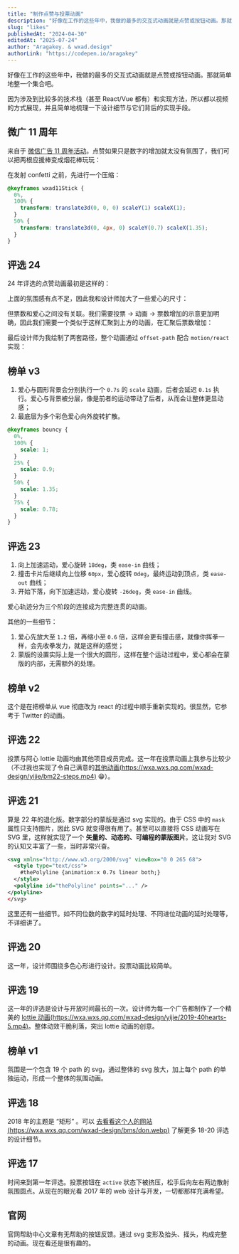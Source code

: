 ```yaml
---
title: "制作点赞与投票动画"
description: "好像在工作的这些年中，我做的最多的交互式动画就是点赞或按钮动画。那就简单地整一个集合吧。"
slug: "likes"
publishedAt: "2024-04-30"
editedAt: "2025-07-24"
author: "Aragakey. & wxad.design"
authorLink: "https://codepen.io/aragakey"
---
```



好像在工作的这些年中，我做的最多的交互式动画就是点赞或按钮动画。那就简单地整一个集合吧。

因为涉及到比较多的技术栈（甚至 React/Vue 都有）和实现方法，所以都以视频的方式展现，并且简单地梳理一下设计细节与它们背后的实现手段。

## 微广 11 周年

来自于 [微信广告 11 周年活动](https://wxad.design/abc/wxad11#点赞动画)。点赞如果只是数字的增加就太没有氛围了，我们可以把两根应援棒变成烟花棒玩玩：

<Wxad11Like />

在发射 confetti 之前，先进行一个压缩：

```css
@keyframes wxad11Stick {
  0%,
  100% {
    transform: translate3d(0, 0, 0) scaleY(1) scaleX(1);
  }
  50% {
    transform: translate3d(0, 4px, 0) scaleY(0.7) scaleX(1.35);
  }
}
```

## 评选 24

24 年评选的点赞动画最初是这样的：

<LikeBM24 src="/abc/likes/likebm24-0.mp4" aspectRatio="494 / 1080" />

上面的氛围感有点不足，因此我和设计师加大了一些爱心的尺寸：

<LikeBM24 src="/abc/likes/likebm24-1.mp4" aspectRatio="554 / 1080" />

但票数和爱心之间没有关联。我们需要投票 -> 动画 -> 票数增加的示意更加明确，因此我们需要一个类似于这样汇聚到上方的动画，在汇聚后票数增加：

<LikeBM24 src="/abc/likes/likebm24-2.mp4" aspectRatio="554 / 1080" />

最后设计师为我绘制了两套路径，整个动画通过 `offset-path` 配合 `motion/react` 实现：

<LikeBM24Final
  videoSrc="/abc/likes/likebm24-3.mp4"
  imgSrc="/abc/likes/likebm24-path-0.webp"
/>

<LikeBM24Final
  videoSrc="/abc/likes/likebm24-4.mp4"
  imgSrc="/abc/likes/likebm24-path-1.webp"
/>

## 榜单 v3

<LikeBM2404 />

1. 爱心与圆形背景会分别执行一个 `0.7s` 的 `scale` 动画，后者会延迟 `0.1s` 执行。爱心与背景被分层，像是前者的运动带动了后者，从而会让整体更显动感；
2. 最底层为多个彩色爱心向外旋转扩散。

```css
@keyframes bouncy {
  0%,
  100% {
    scale: 1;
  }
  25% {
    scale: 0.9;
  }
  50% {
    scale: 1.35;
  }
  75% {
    scale: 0.78;
  }
}
```

<LikeBM2404Compare />

## 评选 23

<LikeBM23 />

1. 向上加速运动，爱心旋转 `18deg`，类 `ease-in` 曲线；
2. 撞击卡片后继续向上位移 `60px`，爱心旋转 `0deg`，最终运动到顶点，类 `ease-out` 曲线；
3. 开始下落，向下加速运动，爱心旋转 `-26deg`，类 `ease-in` 曲线。

爱心轨迹分为三个阶段的连接成为完整连贯的动画。

<LikeBM23Curve />

其他的一些细节：

1. 爱心先放大至 `1.2` 倍，再缩小至 `0.6` 倍，这样会更有撞击感，就像你挥拳一样，会先收拳发力，就是这样的感觉；
2. 蒙版的设置实际上是一个很大的圆形，这样在整个运动过程中，爱心都会在蒙版的内部，无需额外的处理。

<LikeBM23Mask />

## 榜单 v2

<LikeBM23Heart />

这个是在把榜单从 vue 彻底改为 react 的过程中顺手重新实现的。很显然，它参考于 Twitter 的动画。

## 评选 22

<LikeBM22 />

投票与阿心 lottie 动画均由其他项目成员完成。这一年在投票动画上我参与比较少（不过我也实现了令自己满意的[其他动画(https://wxa.wxs.qq.com/wxad-design/yijie/bm22-steps.mp4)](https://mp.weixin.qq.com/promotion/res/htmledition/best-moments-2022-demo/index.html) 😁）。

## 评选 21

<LikeBM21 />

算是 22 年的退化版。数字部分的蒙版是通过 svg 实现的。由于 CSS 中的 `mask` 属性只支持图片，因此 SVG 就变得很有用了。甚至可以直接将 CSS 动画写在 SVG 里，这样就实现了一个 **矢量的、动态的、可编程的蒙版图片**。这让我对 SVG 的认知又丰富了一些，当时非常兴奋。

```xml
<svg xmlns="http://www.w3.org/2000/svg" viewBox="0 0 265 68">
  <style type="text/css">
    #thePolyline {animation:x 0.7s linear both;}
  </style>
  <polyline id="thePolyline" points="..." />
</polyline>
</svg>
```

这里还有一些细节。如不同位数的数字的延时处理、不同进位动画的延时处理等，不详细讲了。

## 评选 20

<LikeBM20 />

这一年，设计师围绕多色心形进行设计。投票动画比较简单。

## 评选 19

<LikeBM19 />

这一年的评选是设计与开放时间最长的一次。设计师为每一个广告都制作了一个精美的 [lottie 动画(https://wxa.wxs.qq.com/wxad-design/yijie/2019-40hearts-5.mp4)](https://dondon.design/TOP-10-2018-2020)。整体动效干脆利落，突出 lottie 动画的创意。

## 榜单 v1

<LikeBMV1 />

氛围是一个包含 19 个 path 的 svg，通过整体的 svg 放大，加上每个 path 的单独运动，形成一个整体的氛围动画。

## 评选 18

<LikeBM18 />

2018 年的主题是 “矩形” 。可以 [去看看这个人的网站(https://wxa.wxs.qq.com/wxad-design/bms/don.webp)](https://dondon.design/TOP-10-2018-2020) 了解更多 18-20 评选的设计细节。

## 评选 17

<LikeBM17 />

时间来到第一年评选。投票按钮在 `active` 状态下被挤压，松手后向左右两边散射氛围圆点。从现在的眼光看 2017 年的 web 设计与开发，一切都那样充满希望。

## 官网

<LikeWxad />

官网帮助中心文章有无帮助的按钮反馈。通过 svg 变形及抬头、摇头，构成完整的动画。现在看还是很有趣的。
